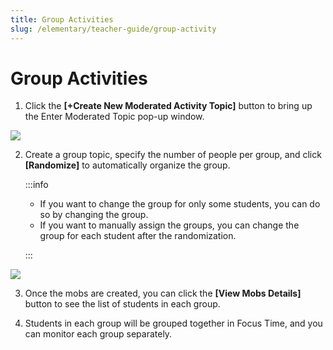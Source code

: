 ```yaml
---
title: Group Activities
slug: /elementary/teacher-guide/group-activity
---
```



# Group Activities

1. Click the **[+Create New Moderated Activity Topic]** button to bring up the Enter Moderated Topic pop-up window.

<Image src="/img/en/elementary/teacher/09-01.jpg" size="lg" />

2. Create a group topic, specify the number of people per group, and click **[Randomize]** to automatically organize the group.

   :::info

   - If you want to change the group for only some students, you can do so by changing the group.
   - If you want to manually assign the groups, you can change the group for each student after the randomization.

   :::

<Image src="/img/en/elementary/teacher/09-02.jpg" size="lg" />

3. Once the mobs are created, you can click the **[View Mobs Details]** button to see the list of students in each group.

4. Students in each group will be grouped together in Focus Time, and you can monitor each group separately.
